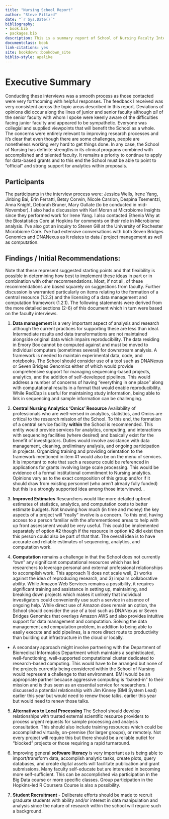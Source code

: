 ```yaml
--- 
title: "Nursing School Report"
author: "Steve Pittard"
date: "`r Sys.Date()`"
bibliography:
- book.bib
- packages.bib
description: This is a summary report of School of Nursing Faculty Interviews
documentclass: book
link-citations: yes
site: bookdown::bookdown_site
biblio-style: apalike
---
```


# Executive Summary

Conducting these interviews was a smooth process as those contacted were very forthcoming with helpful responses. The feedback I received was very consistent across the topic areas described in this report. Deviations of opinions did occur along the lines of junior and senior faculty although *all* of the senior faculty with whom I spoke were keenly aware of the difficulties facing junior faculty and appeared to be sympathetic. Everyone was collegial and supplied viewpoints that will benefit the School as a whole. The concerns were entirely relevant to improving research processes and it's clear that even though there are some challenges, people are nonetheless working very hard to get things done.  In any case, the School of Nursing has definite strengths in its clinical programs combined with accomplished and talented faculty. It remains a priority to continue to apply for data-based grants and to this end the School must be able to point to “official” and strong support for analytics within proposals.

## Participants

The participants in the interview process were: Jessica Wells, Irene Yang, Jinbing Bai, Erin Ferratti, Betsy Corwin, Nicole Carslon, Despina Tsementzi, Anna Knight, Deborah Bruner, Mary Gullate (to be conducted in mid-November). I also had a discussion with Karl Moran at Microbiome Insights since they performed work for Irene Yang. I also contacted Ethenia Why at the Biostatistics Core at Hopkins for comments on their role in Microbiome analysis. I've also got an inquiry to Steven Gill at the University of Rochester Microbiome Core. I've had extensive conversations with both Seven Bridges Genomics and DNANexus as it relates to data / project management as well as computation.  

## Findings / Initial Recommendations:

Note that these represent suggested starting points and that flexibility is possible in determining how best to implement these ideas in part or in combination with other recommendations. Most, if not all, of these recommendations are based squarely on suggestions from faculty. Further discussion is warranted particularly on items relating to the formation of a central resource (1.2.2) and the licensing of a data management and computation framework (1.2.1). The following statements were derived from the more detailed sections (2-6) of this document which in turn were based on the faculty interviews. 

1. **Data management** is a very important aspect of analysis and research although the current practices for supporting these are less than ideal. Intermediate results and data transformations are not maintained alongside original data which impairs reproducibility. The data residing in Emory Box cannot be computed against and must be moved to individual computers (sometimes several) for downstream analysis. A framework is needed to maintain experimental data, code, and notebooks. The School should consider use of a tool such as DNANexus or Seven Bridges Genomics either of which would provide comprehensive support for managing sequencing-based projects, analytics, and the addition of self-developed pipelines. This would address a number of concerns of having "everything in one place" along with computational results in a format that would enable reproducibility. While RedCap is useful for maintaining study information, being able to link in sequencing and sample information can be challenging. 

2. **Central Nursing Analytics 'Omics' Resource** Availability of professionals who are well-versed in analytics, statistics, and Omics are critical to the research mission of the School. To this end, the formation of a central service facility **within** the School is recommended. This entity would provide services for analytics, computing, and interactions with sequencing facilities (where desired) and basically exist for the benefit of investigators. Duties would involve assistance with data management, cleaning, preliminary analysis, and ongoing participation in projects. Organizing training and providing orientation to the framework mentioned in item #1 would also be on the menu of services. It is important to note that such a resource could be referenced in applications for grants involving large scale processing. This would be evidence of a formal institutional commitment to Nursing analytics. Opinions vary as to the exact composition of this group and/or if it should draw from existing personnel (who aren't already fully funded) but this is a strongly supported idea among those interviewed. . 

3. **Improved Estimates** Researchers would like more detailed upfront estimates of statistics, analytics, and computation costs to better estimate budgets. Not knowing how much (in time and money) the key aspects of a project will "really" involve is a concern. To this end, having access to a person familiar with the aforementioned areas to help with up front assessment would be very useful. This could be implemented separately of option #2 though if the resource in option #2 did exist then this person could also be part of that that. The overall idea is to have accurate and reliable estimates of sequencing, analytics, and computation work.

4. **Computation** remains a challenge in that the School does not currently "own" any significant computational resources which has led researchers to leverage personal and external professional relationships to accomplish work. This approach 1) does not scale well, 2) works against the idea of reproducing research, and 3) impairs collaborative ability.  While Amazon Web Services remains a possibility, it requires significant training and assistance in setting up, maintaining, and breaking down projects which makes it unlikely that individual investigators could conveniently use such a service in absence of ongoing help. While direct use of Amazon does remain an option, the School should consider the use of a tool such as DNANexus or Seven Bridges Genomics that overlays Amazon AWS and also provides intuitive support for data management and computation. Solving the data management and computation problem, in addition to being able to easily execute and add pipelines, is a more direct route to productivity than building out infrastructure in the cloud or locally. 

  + A secondary approach might involve partnering with the Department of Biomedical Informatics Department which maintains a sophisticated, well-functioning, well-supported computational cluster dedicated to research-based computing. This would have to be arranged but none of the projects currently being considered within the School of Nursing would represent a challenge to that environment. BMI would be an appropriate partner because aggressive computing is "baked-in" to their mission and is thus seen as an essential service for researchers. I discussed a potential relationship with Jim Kinney (BMI System Lead) earlier this year but would need to renew those talks. 
 earlier this year but would need to renew those talks. 

5. **Alternatives to Local Processing** The School should develop relationships with trusted external scientific resource providers to process urgent requests for sample processing and analysis consultation. This should also include training resources which could be accomplished virtually, on-premise (for larger groups), or remotely. Not every project will require this but there should be a reliable outlet for "blocked" projects or those requiring a rapid turnaround. 

6. Improving general **software literacy** is very important as is being able to import/transform data, accomplish analytic tasks, create plots, query databases, and create digital assets will facilitate publication and grant submissions. Many faculty self-educate but are interested in becoming more self-sufficient. This can be accomplished via participation in the Big Data course or more specific classes. Group participation in the Hopkins-led R Coursera Course is also a possibility.  

7. **Student Recruitment** - Deliberate efforts should be made to recruit graduate students with ability and/or interest in data manipulation and analysis since the nature of research within the school will require such a background. 


